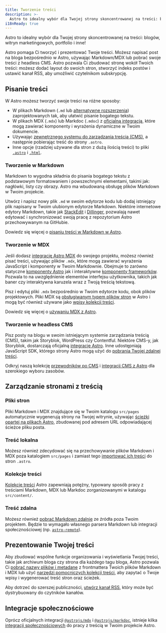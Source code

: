 ```yaml
---
title: Tworzenie treści
description: >-
  Astro to idealny wybór dla Twojej strony skoncentrowanej na treści: blogów, witryn marketingowych, portfolio i więcej! Twórz treści bezpośrednio w swoim projekcie lub połącz się z wybranym przez siebie CMS-em.
i18nReady: true
---
```


Astro to idealny wybór dla Twojej strony skoncentrowanej na treści: blogów, witryn marketingowych, portfolio i inne!

Astro pomaga Ci tworzyć i prezentować Twoje treści. Możesz napisać post na bloga bezpośrednio w Astro, używając Markdown/MDX lub pobrać swoje treści z headless CMS. Astro pozwala Ci zbudować stronę wokół Twoich treści: możesz dodać layout do swoich stron, stworzyć indeks postów i ustawić kanał RSS, aby umożliwić czytelnikom subskrypcję.

## Pisanie treści

W Astro możesz tworzyć swoje treści na różne sposoby:
- W plikach Markdown (`.md` lub [alternatywne rozszerzenia](/pl/guides/markdown-content/)) zaprojektowanych tak, aby ułatwić pisanie bogatego tekstu.
- W plikach MDX (`.mdx`) lub Markdoc (`.mdoc`) z [oficjalną integracją](/pl/guides/integrations-guide/), które mogą zawierać komponenty i wyrażenia dynamiczne w Twoim dokumencie.
- Używając [zewnętrznego systemu do zarządzania treścią (CMS)](#headless-cms-authoring), a następnie pobierając treść do strony `.astro`.
- Inne opcje (rzadziej używane dla stron z dużą ilością treści) to pliki [`.astro`](/pl/basics/astro-pages/#astro-pages) i [`.html`](/pl/basics/astro-pages/#html-pages).

### Tworzenie w Markdown

Markdown to wygodna składnia do pisania bogatego tekstu z podstawowym formatowaniem i powszechnymi elementami, takimi jak: nagłówki, listy czy obrazy. Astro ma wbudowaną obsługę plików Markdown w Twoim projekcie.

Utwórz i napisz nowy plik `.md`  w swoim edytorze kodu lub dodaj istniejący plik napisany w Twoim ulubionym edytorze Markdown. Niektóre internetowe edytory Markdown, takie jak [StackEdit](https://stackedit.io/) i [Dillinger](https://dillinger.io), pozwalają nawet edytować i synchronizować swoją pracę z repozytorium Astro przechowywanym na GitHubie.

<ReadMore>Dowiedz się więcej o [pisaniu treści w Markdown w Astro](/pl/guides/markdown-content/).</ReadMore>

### Tworzenie w MDX

Jeśli dodasz [integrację Astro MDX](/pl/guides/integrations-guide/mdx/) do swojego projektu, możesz również pisać treści, używając plików `.mdx`, które mogą zawierać wyrażenia JavaScript i komponenty w Twoim Markdownie. Obejmuje to zarówno statyczne [komponenty Astro](/pl/basics/astro-components/) jak i interaktywne [komponenty frameworków](/pl/guides/framework-components/). Pozwala to na uwzględnienie elementów interfejsu użytkownika, takich jak baner czy interaktywna karuzela wraz z Twoją treścią tekstową.

Pisz i edytuj pliki `.mdx` bezpośrednio w Twoim edytorze kodu, obok plików projektowych. Pliki MDX są [obsługiwanym typem plików stron](/pl/basics/astro-pages/#supported-page-files) w Astro i mogą być również używane jako [wpisy kolekcji treści](#content-collections).

<ReadMore>Dowiedz się więcej o [używaniu MDX z Astro](/pl/guides/integrations-guide/mdx/).</ReadMore>

### Tworzenie w headless CMS

Pisz posty na blogu w swoim istniejącym systemie zarządzania treścią (CMS), takim jak Storyblok, WordPress czy Contentful. Niektóre CMS-y, jak Storyblok, dostarczają oficjalną [integrację Astro](https://www.storyblok.com/mp/announcing-storyblok-astro). Inne udostępniają JavaScript SDK, którego strony Astro mogą użyć do [pobrania Twojej zdalnej treści](/pl/guides/data-fetching/#fetch-from-a-headless-cms).

<ReadMore>Odkryj naszą kolekcję [przewodników po CMS](/pl/guides/cms/) i [integracji CMS z Astro](https://astro.build/integrations/?search=cms) dla szerokiego wyboru zasobów.</ReadMore>

## Zarządzanie stronami z treścią

### Pliki stron

Pliki Markdown i MDX znajdujące się w Twoim katalogu `src/pages` automatycznie wygenerują strony na Twojej witrynie, używając [ścieżki opartej na plikach Astro](/pl/guides/routing/), zbudowanej pod adresem URL odpowiadającej ścieżce pliku posta.

### Treść lokalna

Możesz również zdecydować się na przechowywanie plików Markdown i MDX poza katalogiem `src/pages` i zamiast tego [importować ich treści](/pl/guides/markdown-content/#importing-markdown) do stron `.astro`.

### Kolekcje treści

[Kolekcje treści](/pl/guides/content-collections/) Astro zapewniają potężny, typowany sposób pracy z treściami Markdown, MDX lub Markdoc zorganizowanymi w katalogu `src/content/`. 

### Treść zdalna

Możesz również [pobrać Markdown zdalnie](/pl/guides/markdown-content/#fetching-remote-markdown)  ze źródła poza Twoim projektem. Będzie to wymagało własnego parsera Markdown lub integracji społecznościowej (np. [`astro-remote`](https://github.com/natemoo-re/astro-remote)).

## Prezentowanie Twojej treści

Aby zbudować wspólne funkcje organizowania i wyświetlania Twojej treści, takie jak archiwum bloga czy strona dla każdego tagu bloga, Astro pozwala Ci [pobrać nazwy plików i metadane](/pl/reference/api-reference/#astroglob) z frontmattera Twoich plików Markdown i MDX lub użyć [narzędzi pomocniczych kolekcji treści](/pl/guides/content-collections/#querying-collections), aby zapytać o Twoje wpisy i wygenerować treść stron oraz ścieżek.

Aby dotrzeć do szerszej publiczności, [utwórz kanał RSS](/pl/guides/rss/), który może być dystrybuowany do czytników kanałów.

## Integracje społecznościowe

Oprócz oficjalnych integracji [`@astrojs/mdx`](/pl/guides/integrations-guide/mdx/) i [`@astrojs/markdoc`](/pl/guides/integrations-guide/markdoc/), istnieje kilka [integracji społecznościowych](https://astro.build/integrations/?search=content) do pracy z treścią w Twoim projekcie Astro.
